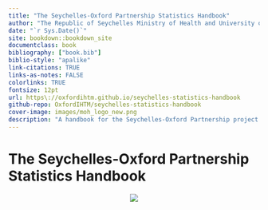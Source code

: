 ```yaml
--- 
title: "The Seychelles-Oxford Partnership Statistics Handbook"
author: "The Republic of Seychelles Ministry of Health and University of Oxford"
date: "`r Sys.Date()`"
site: bookdown::bookdown_site
documentclass: book
bibliography: ["book.bib"]
biblio-style: "apalike"
link-citations: TRUE
links-as-notes: FALSE
colorlinks: TRUE
fontsize: 12pt
url: https\://oxfordihtm.github.io/seychelles-statistics-handbook
github-repo: OxfordIHTM/seychelles-statistics-handbook
cover-image: images/moh_logo_new.png
description: "A handbook for the Seychelles-Oxford Partnership project on statistical training to strengthen evidence-based research capacity in the Seychelles"
---
```


# The Seychelles-Oxford Partnership Statistics Handbook {-}

<center>
![](images/moh_logo_new.png)
</center>

